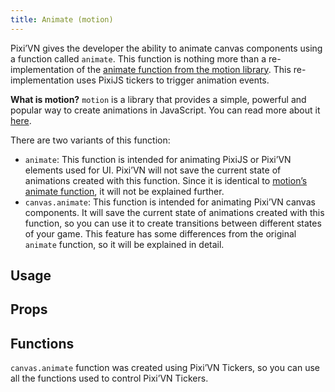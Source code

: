 ```yaml
---
title: Animate (motion)
---
```


Pixi’VN gives the developer the ability to animate canvas components using a function called `animate`. This function is nothing more than a re-implementation of the [animate function from the motion library](https://motion.dev/docs/animate). This re-implementation uses PixiJS tickers to trigger animation events.

**What is motion?** `motion` is a library that provides a simple, powerful and popular way to create animations in JavaScript. You can read more about it [here](https://motion.dev/).

There are two variants of this function:

* `animate`: This function is intended for animating PixiJS or Pixi’VN elements used for <DynamicLink href="/start/interface-pixijs">UI</DynamicLink>. Pixi’VN will not save the current state of animations created with this function. Since it is identical to [motion’s animate function](https://motion.dev/docs/animate), it will not be explained further.
* `canvas.animate`: This function is intended for animating Pixi’VN canvas components. It will save the current state of animations created with this function, so you can use it to create transitions between different states of your game. This feature has some differences from the original `animate` function, so it will be explained in detail.

## Usage

## Props

## Functions

`canvas.animate` function was created using Pixi’VN Tickers, so you can use all the <DynamicLink href="/start/canvas-tickers-functions">functions used to control Pixi’VN Tickers</DynamicLink>.

